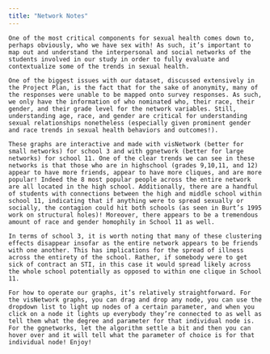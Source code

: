 ```yaml
---
title: "Network Notes"
---
```


	One of the most critical components for sexual health comes down to, perhaps obviously, who we have sex with! As such, it’s important to map out and understand the interpersonal and social networks of the students involved in our study in order to fully evaluate and contextualize some of the trends in sexual health.
	
	One of the biggest issues with our dataset, discussed extensively in the Project Plan, is the fact that for the sake of anonymity, many of the responses were unable to be mapped onto survey responses. As such, we only have the information of who nominated who, their race, their gender, and their grade level for the network variables. Still, understanding age, race, and gender are critical for understanding sexual relationships nonetheless (especially given prominent gender and race trends in sexual health behaviors and outcomes!).
	
	These graphs are interactive and made with visNetwork (better for small networks) for school 3 and with ggnetwork (better for large networks) for school 11. One of the clear trends we can see in these networks is that those who are in highschool (grades 9,10,11, and 12) appear to have more friends, appear to have more cliques, and are more popular! Indeed the 8 most popular people across the entire network are all located in the high school. Additionally, there are a handful of students with connections between the high and middle school within school 11, indicating that if anything were to spread sexually or socially, the contagion could hit both schools (as seen in Burt’s 1995 work on structural holes)! Moreover, there appears to be a tremendous amount of race and gender homophily in School 11 as well.  
	
	In terms of school 3, it is worth noting that many of these clustering effects disappear insofar as the entire network appears to be friends with one another. This has implications for the spread of illness across the entirety of the school. Rather, if somebody were to get sick of contract an STI, in this case it would spread likely across the whole school potentially as opposed to within one clique in School 11.
	
	For how to operate our graphs, it’s relatively straightforward. For the visNetwork graphs, you can drag and drop any node, you can use the dropdown list to light up nodes of a certain parameter, and when you click on a node it lights up everybody they’re connected to as well as tell them what the degree and parameter for that individual node is. For the ggnetworks, let the algorithm settle a bit and then you can hover over and it will tell what the parameter of choice is for that individual node! Enjoy!
